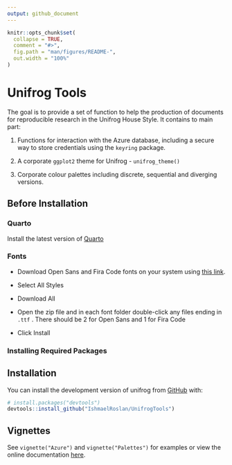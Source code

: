 ```yaml
---
output: github_document
---
```


<!-- README.md is generated from README.Rmd. Please edit that file -->

```r
knitr::opts_chunk$set(
  collapse = TRUE,
  comment = "#>",
  fig.path = "man/figures/README-",
  out.width = "100%"
)
```

# Unifrog Tools

<!-- badges: start -->

<!-- badges: end -->

The goal is to provide a set of function to help the production of documents for reproducible research in the Unifrog House Style. It contains to main part:

1.  Functions for interaction with the Azure database, including a secure way to store credentials using the `keyring` package.

2.  A corporate `ggplot2` theme for Unifrog - `unifrog_theme()`

3.  Corporate colour palettes including discrete, sequential and diverging versions.

## Before Installation

### Quarto

Install the latest version of [Quarto](https://quarto.org/docs/get-started/)

### Fonts

-   Download Open Sans and Fira Code fonts on your system using [this link](https://fonts.google.com/share?selection.family=Fira%20Code:wght@300%7COpen%20Sans:ital,wght@0,300;0,400;0,500;0,600;0,700;0,800;1,300;1,400;1,500;1,600;1,700;1,800).

-   Select All Styles

-   Download All

-   Open the zip file and in each font folder double-click any files ending in `.ttf` . There should be 2 for Open Sans and 1 for Fira Code

-   Click Install

### Installing Required Packages

## Installation

You can install the development version of unifrog from [GitHub](https://github.com/IshmaelRoslan/UnifrogTools) with:

``` r
# install.packages("devtools")
devtools::install_github("IshmaelRoslan/UnifrogTools")
```

## Vignettes

See `vignette("Azure")` and `vignette("Palettes")` for examples or view the online documentation [here](https://ishmaelroslan.github.io/UnifrogTools/).
